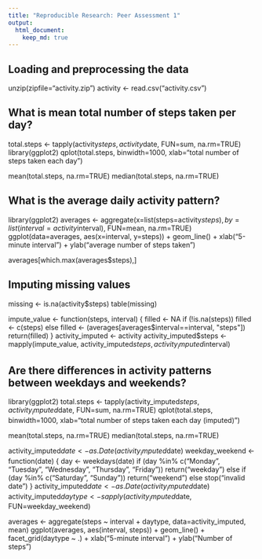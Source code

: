 ```yaml
---
title: "Reproducible Research: Peer Assessment 1"
output: 
  html_document:
    keep_md: true
---
```


## Loading and preprocessing the data
unzip(zipfile="activity.zip")
activity <- read.csv("activity.csv")


## What is mean total number of steps taken per day?
total.steps <- tapply(activity$steps, activity$date, FUN=sum, na.rm=TRUE)
library(ggplot2)
qplot(total.steps, binwidth=1000, xlab="total number of steps taken each day")

mean(total.steps, na.rm=TRUE)
median(total.steps, na.rm=TRUE)


## What is the average daily activity pattern?
library(ggplot2)
averages <- aggregate(x=list(steps=activity$steps), by=list(interval=activity$interval),
                      FUN=mean, na.rm=TRUE)
ggplot(data=averages, aes(x=interval, y=steps)) +
  geom_line() +
  xlab("5-minute interval") +
  ylab("average number of steps taken")

averages[which.max(averages$steps),]

## Imputing missing values
missing <- is.na(activity$steps)
table(missing)

impute_value <- function(steps, interval) {
  filled <- NA
  if (!is.na(steps))
    filled <- c(steps)
  else
    filled <- (averages[averages$interval==interval, "steps"])
  return(filled)
}
activity_imputed <- activity
activity_imputed$steps <- mapply(impute_value, activity_imputed$steps, activity_imputed$interval)

## Are there differences in activity patterns between weekdays and weekends?
library(ggplot2)
total.steps <- tapply(activity_imputed$steps, activity_imputed$date, FUN=sum, na.rm=TRUE)
qplot(total.steps, binwidth=1000, xlab="total number of steps taken each day (imputed)")

mean(total.steps, na.rm=TRUE)
median(total.steps, na.rm=TRUE)

activity_imputed$date <- as.Date(activity_imputed$date)
weekday_weekend <- function(date) {
  day <- weekdays(date)
  if (day %in% c("Monday", "Tuesday", "Wednesday", "Thursday", "Friday"))
    return("weekday")
  else if (day %in% c("Saturday", "Sunday"))
    return("weekend")
  else
    stop("invalid date")
}
activity_imputed$date <- as.Date(activity_imputed$date)
activity_imputed$daytype <- sapply(activity_imputed$date, FUN=weekday_weekend)

averages <- aggregate(steps ~ interval + daytype, data=activity_imputed, mean)
ggplot(averages, aes(interval, steps)) + geom_line() + facet_grid(daytype ~ .) +
  xlab("5-minute interval") + ylab("Number of steps")

